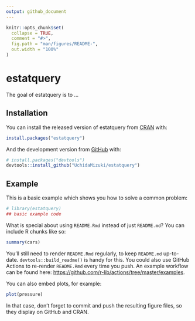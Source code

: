 ```yaml
---
output: github_document
---
```


<!-- README.md is generated from README.Rmd. Please edit that file -->

```r
knitr::opts_chunk$set(
  collapse = TRUE,
  comment = "#>",
  fig.path = "man/figures/README-",
  out.width = "100%"
)
```

# estatquery

<!-- badges: start -->
<!-- badges: end -->

The goal of estatquery is to ...

## Installation

You can install the released version of estatquery from [CRAN](https://CRAN.R-project.org) with:

``` r
install.packages("estatquery")
```

And the development version from [GitHub](https://github.com/) with:

``` r
# install.packages("devtools")
devtools::install_github("UchidaMizuki/estatquery")
```
## Example

This is a basic example which shows you how to solve a common problem:

```r
# library(estatquery)
## basic example code
```

What is special about using `README.Rmd` instead of just `README.md`? You can include R chunks like so:

```r
summary(cars)
```

You'll still need to render `README.Rmd` regularly, to keep `README.md` up-to-date. `devtools::build_readme()` is handy for this. You could also use GitHub Actions to re-render `README.Rmd` every time you push. An example workflow can be found here: <https://github.com/r-lib/actions/tree/master/examples>.

You can also embed plots, for example:

```r
plot(pressure)
```

In that case, don't forget to commit and push the resulting figure files, so they display on GitHub and CRAN.
